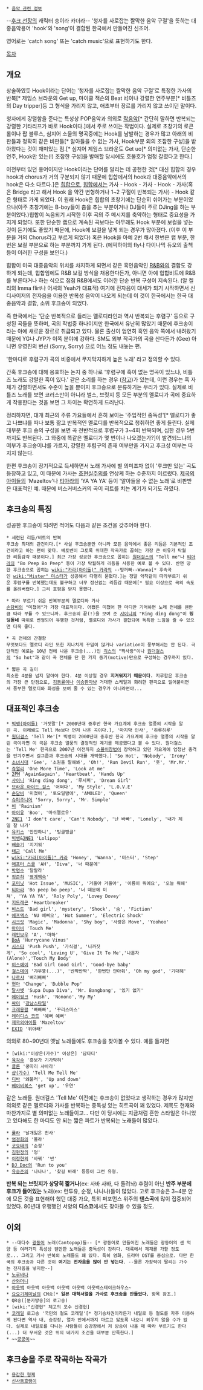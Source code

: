  * [[음악 관련 정보]]
--[[후크 선장]]의 캐릭터 송이라 카더라--
'청자를 사로잡는 짤막한 음악 구절'을 뜻하는 대중음악용어 'hook'와 'song'이 결합된 한국에서 만들어진 신조어.

영어로는 'catch song' 또는 'catch music'으로 표현하기도 한다.

[[목차]]
== 개요 ==

상술하였듯 Hook이라는 단어는 '청자를 사로잡는 짤막한 음악 구절'로 특정한 가사의 반복[* 제임스 브라운의 Get up, 마이클 잭슨의 Beat it]이나 강렬한 연주부분[* 비틀즈의 Day tripper]등 그 형식을 가리지 않고, 애초부터 장르를 가리지 않고 쓰이던 말이다.

청자에게 강렬함을 준다는 특성상 POP음악과 의외로 [[락]]음악[* 간단히 말하면 반복되는 강렬한 기타리프가 바로 Hook이다.]에서 주로 쓰이는 작법이다. 실제로 초창기의 로큰롤이나 팝 블루스, 심지어 소울의 명곡중에는 Hook를 남발하는 경우가 많고 아래의 비판들과 정확히 같은 비판들[* 알아들을 수 없는 가사, Hook부분 외의 조잡한 구성]을 받아왔다는 것이 재미있는 점.[* 심지어 제임스 브라운도 Get uo[* 의미없는 가사, 단순한 연주, Hook만 있는(!) 조잡한 구성]을 발매할 당시에도 호불호가 엄청 갈렸다고 한다.]

이전부터 있던 용어이지만 Hook이라는 단어를 알리는 데 공헌한 것[* 대신 힙합의 경우 hook과 chorus가 거의 구분되지 않기 때문에 힙합에서의 hook과 대중음악에서의 hook은 다소 다르다.]은 [[힙합]]으로, [[힙합]]에서는 가사 - Hook - 가사 - Hook - 가사(혹은 Bridge 라고 해서 Hook 을 약간 변형하거나 1~2 구절이 반복되는 가사) - Hook 같은 형태로 가게 되었다. 이 원래 Hook은 힙합의 초창기에는 단순히 쉬어가는 부분이었으나(아주 초창기에는 B-boy들이 춤을 추는 부분이거나 DJ들이 주로 DJing을 하는 부분이었다.)힙합이 녹음되기 시작한 이후 곡의 주 메시지를 축약하는 형태로 중요성을 가지게 되었다. 또한 단순한 랩으로 계속된 곡보다는 아무래도 Hook 부분에 보컬을 넣는 것이 듣기에도 좋았기 때문에, Hook에 보컬을 넣게 되는 경우가 많아졌다. (이후 이 부분을 거의 Chorus라고 부르게 되었다) 혹은 Hook을 아예 2번 해서 한번은 랩 부분, 한번은 보컬 부분으로 하는 부분까지 가게 된다. (에픽하이의 fly나 다이나믹 듀오의 출첵 등이 이러한 구성을 보인다.)

힙합이 미국 대중음악의 위치를 차지하게 되면서 같은 흑인음악인 [[R&B]]와의 결합도 강하게 되는데, 힙합임에도 R&B 보컬 방식을 채용한다든가, 아니면 아예 힙합비트에 R&B를 부른다거나 하는 식으로 점점 R&B에서도 이러한 단순 반복 구성이 지속된다. (알 켈리의 Imma flirt나 어셔의 Yeah가 대표적) 여기에 전자음이 대세가 되기 시작하면서 신디사이저의 전자음을 이용한 반복성 음악이 나오게 되는데 이 것이 한국에서는 한국 대중음악과 결합, 소위 후크송이 되었다. 

즉 한국에서는 '단순 반복적으로 들리는 멜로디라인과 역시 반복되는 후렴구' 등으로 구성된 곡들을 뜻하며, 곡의 작법중 하나이지만 한국에서 유난히 많았기 때문에 후크송이라는 아예 새로운 장르로 취급되고 있다. 물론 출신이 엄연히 흑인 음악 쪽에서 내려왔기 때문에 YG나 JYP가 이쪽 분야에 강하다. SM도 외부 작곡가의 곡을 산다든가 (Gee) 아니면 유영진의 변신 (Sorry, Sorry) 으로 어느 정도 내놓는 편. 

'한마디로 후렴구가 곡의 비중에서 무지막지하게 높은 노래' 라고 정의할 수 있다.

간혹 후크송에 대해 옹호하는 논지 중 하나로 '후렴구에 훅이 없는 명곡이 있느냐, 비틀즈 노래도 강렬한 훅이 있다.' 같은 소리를 하는 경우 ([http://www.weiv.co.kr/view_detail.html?code=view&num=2816 참고])가 있는데, 이런 경우는 훅 자체가 강렬하면서도 수준이 높을 뿐이지 후크송으로 분류하기는 무리가 있다. 실제로 비틀즈 노래를 보면 코러스만이 아니라 벌스, 브릿지 등 모든 부분의 멜로디가 곡에 중요하게 작용한다는 것을 보면 그 차이는 확연하게 드러난다.

정리하자면, 대개 최근의 주류 가요들에서 흔히 보이는 '주입적인 중독성'[* 멜로디가 좋고 나쁘냐를 떠나 보통 짧고 반복적인 멜로디를 반복적으로 청취하면 좋게 들린다. 실제 대부분 후크 송의 구성을 보면 곡 전반적으로 후렴구가 3~4회 반복되며, 심한 경우 5번까지도 반복된다. 그 와중에 똑같은 멜로디가 몇 번이나 나오겠는가?]이 발견되느냐의 여부가 후크송이냐를 가르지, 강렬한 후렴구의 존재 여부만을 가지고 후크성 여부는 따지지 않는다. 

한편 후크송이 장기적으로 득세하면서 노래 가사에 별 의미조차 없이 '후크만 있는' 곡도 등장하고 있고, 이 때문에 가사는 [[초현실주의]]를 연상케 하는 수준까지 이르렀다. [[제국의아이들]]의 'Mazeltov'나 [[티아라]]의 'YA YA YA' 등이 '알아들을 수 없는 노래'로 비판받은 대표적인 예. 때문에 버스커버스커의 곡이 히트를 치는 계기가 되기도 하였다.

== 후크송의 특징 == 
성공한 후크송이 되려면 적어도 다음과 같은 조건을 갖추어야 한다.

 * 세련된 리듬/비트의 반복
 후크송 최대의 관건이다.[* 사실 후크송뿐만 아니라 모든 음악에서 좋은 리듬은 기본적인 조건이라고 하는 편이 맞다. 베토벤이 그토록 위대한 작곡가로 꼽히는 가장 큰 이유가 탁월한 리듬감각 때문이다.] 최근 가장 성공한 후크송으로 꼽히는 [[원더걸스]]의 "Tell me"나 [[티아라]]의 "Bo Peep Bo Peep" 등이 가장 탁월하게 리듬을 사용한 예로 볼 수 있다. 반면 망한 후크송으로 꼽히는 [[wiki:"카라(아이돌)" 카라]]의 --띵꺼빠--Wanna[* 후속곡인 [[wiki:"Mister" 미스터]]가 성공해서 다행히 묻혔다.]는 정말 악착같이 따라부르기 쉬운 후렴구를 반복했는데도 불구하고 너무 정신없는 리듬감 때문에[* 필요 이상으로 곡의 속도를 올려버렸다.] 그리 호평을 받지 못했다.

 * 따라 부르기 쉬운 반복부분의 멜로디와 가사
 [[손담비]]의 "미쳤어"가 가장 대표적이다. 어쨌든 미쳤어 한 마디만 기억하면 노래 전체를 웬만큼 따라 부를 수 있으니까. 후크송의 끝(!)을 보여 준 [[샤이니]]의 "Ring ding dong"이 '''링딩돋네''' 따위로 변형되어 유행한 것처럼, 멜로디와 가사가 결합되어 독특한 느낌을 줄 수 있으면 더욱 좋다.

 * 곡 전체의 간결함
 무엇보다도 멜로디 라인 또한 지나치게 꾸밈이 많거나 variation이 풍부해서는 안 된다. 극단적인 예로는 10년 전에 나온 후크송(...)인 [[긱스]]의 "짝사랑"이나 [[원더걸스]]의 "So hot"과 같이 곡 전체를 단 한 가지 동기(motive)만으로 구성하는 경우까지 있다.

 * 짧은 곡 길이
 최소한 4분을 넘지 말아야 한다. 4분 이상일 경우 '''지겨워지기 때문이다.''' 지루함은 후크송의 가장 큰 단점으로, [[김동률]]이나 [[이승환]]마냥 거대한 스케일과 화려한 편곡으로 밀어붙이면서 풍부한 멜로디와 화성을 보여 줄 수 있는 경우가 아니라면야...


== 대표적인 후크송 ==

 * [[빅뱅(아이돌)]] '거짓말'[* 2000년대 중후반 한국 가요계에 후크송 열풍의 시작을 알린 곡. 이래봬도 Tell Me보다 먼저 나온 곡이다.], '마지막 인사', '하루하루'
 * [[원더걸스]] 'Tell Me'[* 빅뱅이 2000년대 중후반 한국 가요계에 후크송 열풍의 시작을 알린 곡이라면 이 곡은 후크송 열풍의 결정적인 계기를 제공했다고 볼 수 있다. 원더걸스는 'Tell Me' 한곡으로 2007년 이전까지 [[소몰이창법]]이 장악하고 있던 가요계에 엄청난 충격을 안겨주면서 걸그룹과 후크송의 시대를 개막했다.] 'So Hot', 'Nobody', 'Irony'
 * [[소녀시대]] 'Gee', '소원을 말해봐', 'Oh!', 'Run Devil Run', '훗', 'Mr.Mr.'
 * [[쥬얼리]] 'One More Time', 'Look at me'
 * [[2PM]] 'Again&again', 'Heartbeat', 'Hands Up'
 * [[샤이니]] 'Ring ding dong', '루시퍼', 'Dream Girl'
 * [[브라운 아이드 걸스]] '어쩌다', 'My Style', 'L.O.V.E'
 * [[손담비]] '미쳤어', '토요일밤에', 'AMOLED', 'Queen'
 * [[슈퍼주니어]] 'Sorry, Sorry', 'Mr. Simple'
 * [[비]] 'Rainism'
 * [[아이유]] 'Boo', '마쉬멜로우'
 * [[2NE1]] 'I don't care', 'Can't Nobody', '난 바빠', 'Lonely', '내가 제일 잘 나가'
 * [[유키스]] '만만하니', '빙글빙글'
 * [[빅뱅]]&[[2NE1]] 'Lolipop'
 * [[배슬기]] '지겨워'
 * [[태군]] 'Call Me'
 * [[wiki:"카라(아이돌)" 카라]] 'Honey', 'Wanna', '미스터', 'Step'
 * [[애프터 스쿨]] 'AH', 'Diva', '너 때문에'
 * [[박명수]] '탈랄라'
 * [[정준하]] '[[영계백숙]]'
 * [[포미닛]] 'Hot Issue', 'MUSIC', '거울아 거울아', '이름이 뭐에요', '오늘 뭐해'
 * [[티아라]] 'Bo peep bo peep', '너 때문에 미쳐', 'YA YA YA', 'Roly Poly', 'Lovey Dovey'
 * [[지드래곤]] 'Heartbreaker'
 * [[비스트]] 'Bad girl', 'mystery', 'Shock', '숨', 'Fiction'
 * [[에프엑스]] 'NU 예삐오', 'Hot Summer', 'Electric Shock'
 * [[시크릿]] 'Magic', 'Madonna', 'Shy boy', '사랑은 Move', 'Yoohoo'
 * [[아이비]] 'Touch Me'
 * [[레인보우]] 'A', '마하'
 * [[BoA]] 'Hurrycane Vinus'
 * [[시스타]] 'Push Push', '가식걸', '니까짓게', 'So cool', 'Loving U', 'Give It To Me','나혼자(Alone)','Touch My Body'
 * [[미스에이]] 'Bad Girl Good Girl', 'Good-bye baby' 
 * [[걸스데이]] '갸우뚱(...)', '반짝반짝', '한번만 안아줘', 'Oh my god', '기대해'
 * [[나르샤]] '삐리빠빠'
 * [[현아]] 'Change', 'Bubble Pop'
 * [[달샤벳]] 'Supa Dupa Diva', 'Mr. Bangbang', '있기 없기'
 * [[에이핑크]] 'Hush', 'Nonono','My My'
 * [[싸이]] '[[강남스타일]]'
 * [[크레용팝]] '빠빠빠', '꾸리스마스'
 * [[레이디스 코드]] '예뻐 예뻐'
 * [[제국의아이들]] 'Mazeltov'
 * [[EXID]] '위아래'

의외로 80~90년대 옛날 노래들에도 후크송을 찾아볼 수 있다. 예를 들자면

 * [wiki:"이상은(가수)" 이상은] '담다디'
 * [[육각수]] '흥보가 기가막혀'
 * [[클론]] '쿵따리 샤바라'
 * [[샵(가수)]] 'Tell Me Tell Me'
 * [[디바]] '왜불러', 'Up and down'
 * [[베이비복스]] 'get up', '우연'

같은 노래들. 원더걸스 'Tell Me' 이전에는 후크송이 없었다고 생각하는 경우가 많지만 의외로 같은 멜로디와 가사를 반복하는 중독성 있는 히트곡이 꽤 있었다. 제목도 현재와 마찬가지로 별 의미없는 노래들이고... 다만 이 당시에는 지금처럼 흔한 스타일은 아니었고 있다해도 한 마디도 안 되는 짧은 파트가 반복되는 노래들이 많았다.

 * [[룰라]] '날개잃은 천사'
 * [[엄정화]]의 '몰라'
 * [[코요태]]의 '순정'
 * [[김현정]]의 '멍'
 * [[이정현]]의 '바꿔' '반'
 * [[DJ Doc]]의 'Run to you'
 * [[유승준]]의 '나나나', '찾길 바래' 등등이 그런 유형. 

'''반복 되는 브릿지가 상당히 짧거나'''(ex: 사바 사바, 다 돌려놔) 후렴이 아닌 '''반주 부분에 후크가 들어있는''' 노래(ex: 런투유, 순정, 나나나)들이 많았다. 고로 후크송은 3~4분 안에 모든 것을 표현해야 했던 대중 가요, 특히 퍼포먼스 위주의 '''댄스곡'''에 많이 집중되어 있었다. 80년대 유행했던 서양의 '''디스코'''에서도 찾아볼 수 있을 정도.
== 이외 ==
 * --대다수 [[광동어]] 노래(Cantopop)들-- [* 광동어로 만들어진 노래들은 광동어의 센 억양 등 여러가지 특성상 웬만한 노래들은 중독성이 강하다. 대륙에서 제재를 가할 정도로... 그리고 가사 반복의 노래들도 꽤 있다. 특히 영화, 드라마 OST를 중심으로. 다만 한국의 후크송과 다른 것이 '''여기는 전자음을 많이 안 넣는다'''. --물론 가창력이 딸리는 가수는 전자음을 넣지만--]
 * [[노루바나]]
 * [[산와머니]]
 * [[아웃백]] 아웃백 아웃백 아웃백 아웃백 아웃백스테이크하우스~
 * [[요요기제미날]]의 CM송[* '''일본 대학서열을 가사로 후크송을 만들었다.''' 항목 참조.]
 * QR송([분카방송]의 로고송)
 * [wiki:"신경현" 체고의 포수 신경현]
 * [[코레일]] 로고송 '국민의 철도 코레일'[* 정기승차권이라든가 내일로 등 철도를 자주 이용하게 된다면 역사 내, 승강장, 열차 안에서까지 마르고 닳도록 나오니 외우지 않을 수가 없다. 실제로 내일로를 다니는 사람들이 승강장에서 저 방송이 나올 때 따라 부르기도 한다(...) 더 무서운 것은 위의 네가지 조건을 대부분 만족한다.]
 * ~~[[콩콩이]]~~


== 후크송을 주로 작곡하는 작곡가 ==
 * [[용감한 형제]]
 * [[신사동호랭이]]
